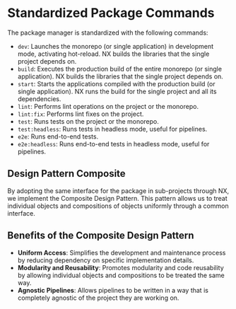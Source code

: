 # Standardized Package Commands

The package manager is standardized with the following commands:

- `dev`: Launches the monorepo (or single application) in development mode, activating hot-reload. NX builds the libraries that the single project depends on.
- `build`: Executes the production build of the entire monorepo (or single application). NX builds the libraries that the single project depends on.
- `start`: Starts the applications compiled with the production build (or single application). NX runs the build for the single project and all its dependencies.
- `lint`: Performs lint operations on the project or the monorepo.
- `lint:fix`: Performs lint fixes on the project.
- `test`: Runs tests on the project or the monorepo.
- `test:headless`: Runs tests in headless mode, useful for pipelines.
- `e2e`: Runs end-to-end tests.
- `e2e:headless`: Runs end-to-end tests in headless mode, useful for pipelines.

## Design Pattern Composite

By adopting the same interface for the package in sub-projects through NX, we implement the Composite Design Pattern. This pattern allows us to treat individual objects and compositions of objects uniformly through a common interface.

## Benefits of the Composite Design Pattern

- **Uniform Access**: Simplifies the development and maintenance process by reducing dependency on specific implementation details.
- **Modularity and Reusability**: Promotes modularity and code reusability by allowing individual objects and compositions to be treated the same way.
- **Agnostic Pipelines**: Allows pipelines to be written in a way that is completely agnostic of the project they are working on.
